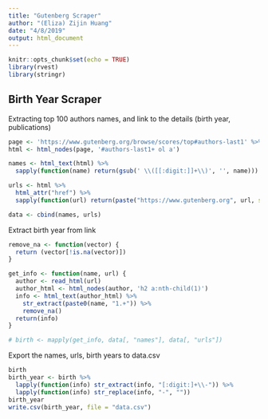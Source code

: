```yaml
---
title: "Gutenberg Scraper"
author: "(Eliza) Zijin Huang"
date: "4/8/2019"
output: html_document
---
```


```r
knitr::opts_chunk$set(echo = TRUE)
library(rvest)
library(stringr)
```

## Birth Year Scraper
Extracting top 100 authors names, and link to the details (birth year, publications)
```r
page <- 'https://www.gutenberg.org/browse/scores/top#authors-last1' %>% read_html()
html <- html_nodes(page, '#authors-last1+ ol a')

names <- html_text(html) %>% 
  sapply(function(name) return(gsub(' \\([[:digit:]]+\\)', '', name)))

urls <- html %>%
  html_attr("href") %>% 
  sapply(function(url) return(paste("https://www.gutenberg.org", url, sep=""))) 

data <- cbind(names, urls)
```

Extract birth year from link
```r
remove_na <- function(vector) {
  return (vector[!is.na(vector)])
}

get_info <- function(name, url) {
  author <- read_html(url)
  author_html <- html_nodes(author, 'h2 a:nth-child(1)')
  info <- html_text(author_html) %>%
    str_extract(paste0(name, "1.+")) %>%
    remove_na()
  return(info)
}

# birth <- mapply(get_info, data[, "names"], data[, "urls"])
```

Export the names, urls, birth years to data.csv 

```r
birth
birth_year <- birth %>% 
  lapply(function(info) str_extract(info, "[:digit:]+\\-")) %>% 
  lapply(function(info) str_replace(info, "-", "")) 
birth_year
write.csv(birth_year, file = "data.csv")
```
